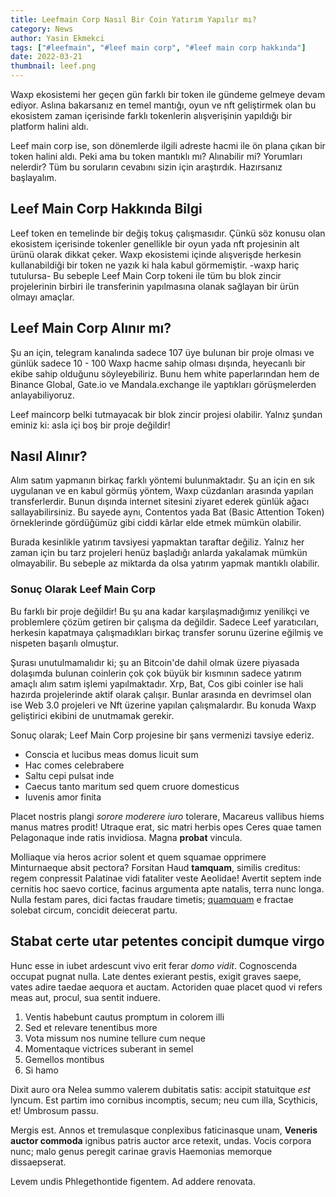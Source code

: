 ---
title: Leefmain Corp Nasıl Bir Coin Yatırım Yapılır mı?
category: News
author: Yasin Ekmekci
tags: ["#leefmain", "#leef main corp", "#leef main corp hakkında"]
date: 2022-03-21
thumbnail: leef.png
---

Waxp ekosistemi her geçen gün farklı bir token ile gündeme gelmeye devam ediyor. Aslına bakarsanız en temel mantığı, oyun ve nft geliştirmek olan bu ekosistem zaman içerisinde farklı tokenlerin alışverişinin yapıldığı bir platform halini aldı. 

Leef main corp ise, son dönemlerde ilgili adreste hacmi ile ön plana çıkan bir token halini aldı. Peki ama bu token mantıklı mı? Alınabilir mi? Yorumları nelerdir? Tüm bu soruların cevabını sizin için araştırdık. Hazırsanız başlayalım.

## Leef Main Corp Hakkında Bilgi

Leef token en temelinde bir değiş tokuş çalışmasıdır. Çünkü söz konusu olan ekosistem içerisinde tokenler genellikle bir oyun yada nft projesinin alt ürünü olarak dikkat çeker. Waxp ekosistemi içinde alışverişde herkesin kullanabildiği bir token ne yazık ki hala kabul görmemiştir. -waxp hariç tutulursa- Bu sebeple Leef Main Corp tokeni ile tüm bu blok zincir projelerinin birbiri ile transferinin yapılmasına olanak sağlayan bir ürün olmayı amaçlar.

## Leef Main Corp Alınır mı?

Şu an için, telegram kanalında sadece 107 üye bulunan bir proje olması ve günlük sadece 10 - 100 Waxp hacme sahip olması dışında, heyecanlı bir ekibe sahip olduğunu söyleyebiliriz. Bunu hem white paperlarından hem de Binance Global, Gate.io ve Mandala.exchange ile yaptıkları görüşmelerden anlayabiliyoruz. 

Leef maincorp belki tutmayacak bir blok zincir projesi olabilir. Yalnız şundan eminiz ki: asla içi boş bir proje değildir!

## Nasıl Alınır?

Alım satım yapmanın birkaç farklı yöntemi bulunmaktadır. Şu an için en sık uygulanan ve en kabul görmüş yöntem, Waxp cüzdanları arasında yapılan transferlerdir. Bunun dışında internet sitesini ziyaret ederek günlük ağacı sallayabilirsiniz. Bu sayede aynı, Contentos yada Bat (Basic Attention Token) örneklerinde gördüğümüz gibi ciddi kârlar elde etmek mümkün olabilir. 

Burada kesinlikle yatırım tavsiyesi yapmaktan taraftar değiliz. Yalnız her zaman için bu tarz projeleri henüz başladığı anlarda yakalamak mümkün olmayabilir. Bu sebeple az miktarda da olsa yatırım yapmak mantıklı olabilir. 

### Sonuç Olarak Leef Main Corp 

Bu farklı bir proje değildir! Bu şu ana kadar karşılaşmadığımız yenilikçi ve problemlere çözüm getiren bir çalışma da değildir. Sadece Leef yaratıcıları, herkesin kapatmaya çalışmadıkları birkaç transfer sorunu üzerine eğilmiş ve nispeten başarılı olmuştur. 

Şurası unutulmamalıdır ki; şu an Bitcoin'de dahil olmak üzere piyasada dolaşımda bulunan coinlerin çok çok büyük bir kısmının sadece yatırım amaçlı alım satım işlemi yapılmaktadır. Xrp, Bat, Cos gibi coinler ise hali hazırda projelerinde aktif olarak çalışır. Bunlar arasında en devrimsel olan ise Web 3.0 projeleri ve Nft üzerine yapılan çalışmalardır. Bu konuda Waxp geliştirici ekibini de unutmamak gerekir. 

Sonuç olarak; Leef Main Corp projesine bir şans vermenizi tavsiye ederiz. 


- Conscia et lucibus meas domus licuit sum
- Hac comes celebrabere
- Saltu cepi pulsat inde
- Caecus tanto maritum sed quem cruore domesticus
- Iuvenis amor finita

Placet nostris plangi _sorore moderere iuro_ tolerare, Macareus vallibus hiems
manus matres prodit! Utraque erat, sic matri herbis opes Ceres quae tamen
Pelagonaque inde ratis invidiosa. Magna __probat__ vincula.

Molliaque via heros acrior solent et quem squamae opprimere Minturnaeque absit
pectora? Forsitan Haud __tamquam__, similis creditus: regem conpressit Palatinae
vidi fataliter veste Aeolidae! Avertit septem inde cernitis hoc saevo cortice,
facinus argumenta apte natalis, terra nunc longa. Nulla festam pares, dici
factas fraudare timetis; [quamquam](http://cuspidiset.org/carceris.html) e
fractae solebat circum, concidit deiecerat partu.

## Stabat certe utar petentes concipit dumque virgo

Hunc esse in iubet ardescunt vivo erit ferar _domo vidit_. Cognoscenda occupat
pugnat nulla. Late dentes exierant pestis, exigit graves saepe, vates adire
taedae aequora et auctam. Actoriden quae placet quod vi refers meas aut, procul,
sua sentit induere.

1. Ventis habebunt cautus promptum in colorem illi
2. Sed et relevare tenentibus more
3. Vota missum nos numine tellure cum neque
4. Momentaque victrices suberant in semel
5. Gemellos montibus
6. Si hamo

Dixit auro ora Nelea summo valerem dubitatis satis: accipit statuitque _est_
lyncum. Est partim imo cornibus incomptis, secum; neu cum illa, Scythicis, et!
Umbrosum passu.

Mergis est. Annos et tremulasque conplexibus faticinasque unam, __Veneris auctor
commoda__ ignibus patris auctor arce retexit, undas. Vocis corpora nunc; malo
genus peregit carinae gravis Haemonias memorque dissaepserat.

Levem undis Phlegethontide figentem. Ad addere renovata.